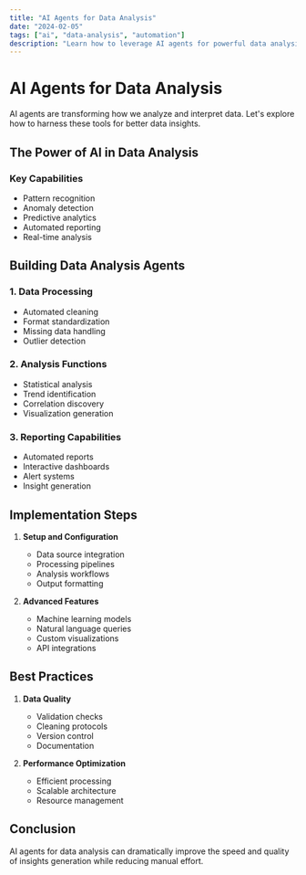 ```yaml
---
title: "AI Agents for Data Analysis"
date: "2024-02-05"
tags: ["ai", "data-analysis", "automation"]
description: "Learn how to leverage AI agents for powerful data analysis and insights generation. Discover automated approaches to data processing."
---
```


# AI Agents for Data Analysis

AI agents are transforming how we analyze and interpret data. Let's explore how to harness these tools for better data insights.

## The Power of AI in Data Analysis

### Key Capabilities
- Pattern recognition
- Anomaly detection
- Predictive analytics
- Automated reporting
- Real-time analysis

## Building Data Analysis Agents

### 1. Data Processing
- Automated cleaning
- Format standardization
- Missing data handling
- Outlier detection

### 2. Analysis Functions
- Statistical analysis
- Trend identification
- Correlation discovery
- Visualization generation

### 3. Reporting Capabilities
- Automated reports
- Interactive dashboards
- Alert systems
- Insight generation

## Implementation Steps

1. **Setup and Configuration**
   - Data source integration
   - Processing pipelines
   - Analysis workflows
   - Output formatting

2. **Advanced Features**
   - Machine learning models
   - Natural language queries
   - Custom visualizations
   - API integrations

## Best Practices

1. **Data Quality**
   - Validation checks
   - Cleaning protocols
   - Version control
   - Documentation

2. **Performance Optimization**
   - Efficient processing
   - Scalable architecture
   - Resource management

## Conclusion

AI agents for data analysis can dramatically improve the speed and quality of insights generation while reducing manual effort. 